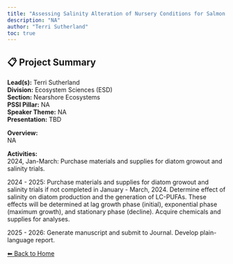 ---
title: "Assessing Salinity Alteration of Nursery Conditions for Salmon Smolts following Construction of Roberts Bank Terminal-2"
description: "NA"
author: "Terri Sutherland"
toc: true
---

## 📋 Project Summary

**Lead(s):** Terri Sutherland  
**Division:** Ecosystem Sciences (ESD)  
**Section:** Nearshore Ecosystems  
**PSSI Pillar:** NA  
**Speaker Theme:** NA  
**Presentation:** TBD  

**Overview:**  
NA   

**Activities:**  
2024, Jan-March: Purchase materials and supplies for diatom growout and salinity trials.

2024 - 2025: Purchase materials and supplies for diatom growout and salinity trials if not completed in January - March, 2024. Determine effect of salinity on diatom production and the generation of LC-PUFAs. These effects will be determined at lag growth phase (initial), exponential phase (maximum growth), and stationary phase (decline). Acquire chemicals and supplies for analyses.

2025 - 2026: Generate manuscript and submit to Journal. Develop plain-language report.

[⬅ Back to Home](../index.qmd)
